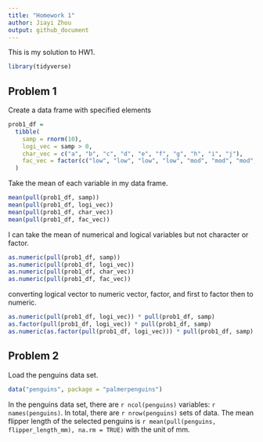 ```yaml
---
title: "Homework 1"
author: Jiayi Zhou
output: github_document
---
```


This is my solution to HW1.

```r
library(tidyverse)
```

## Problem 1

Create a data frame with specified elements

```r
prob1_df = 
  tibble(
    samp = rnorm(10),
    logi_vec = samp > 0,
    char_vec = c("a", "b", "c", "d", "e", "f", "g", "h", "i", "j"),
    fac_vec = factor(c("low", "low", "low", "low", "mod", "mod", "mod", "high", "high", "high"))
  )
```

Take the mean of each variable in my data frame.

```r
mean(pull(prob1_df, samp))
mean(pull(prob1_df, logi_vec))
mean(pull(prob1_df, char_vec))
mean(pull(prob1_df, fac_vec))
```

I can take the mean of numerical and logical variables but not character or factor.

```r
as.numeric(pull(prob1_df, samp))
as.numeric(pull(prob1_df, logi_vec))
as.numeric(pull(prob1_df, char_vec))
as.numeric(pull(prob1_df, fac_vec))
```

converting logical vector to numeric vector, factor, and first to factor then to numeric.
```r
as.numeric(pull(prob1_df, logi_vec)) * pull(prob1_df, samp)
as.factor(pull(prob1_df, logi_vec)) * pull(prob1_df, samp)
as.numeric(as.factor(pull(prob1_df, logi_vec))) * pull(prob1_df, samp)
```

## Problem 2

Load the penguins data set.

```r
data("penguins", package = "palmerpenguins")
```

In the penguins data set, there are `r ncol(penguins)` variables: `r names(penguins)`. In total, there are `r nrow(penguins)` sets of data. The mean flipper length of the selected penguins is `r mean(pull(penguins, flipper_length_mm), na.rm = TRUE)` with the unit of mm. 


